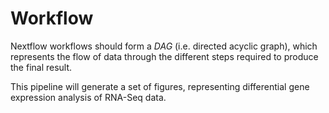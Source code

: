 # Workflow

Nextflow workflows should form a _DAG_ (i.e. directed acyclic graph), which represents the flow of data through the different steps 
required to produce the final result. 

This pipeline will generate a set of figures, representing differential gene expression analysis of RNA-Seq data.
